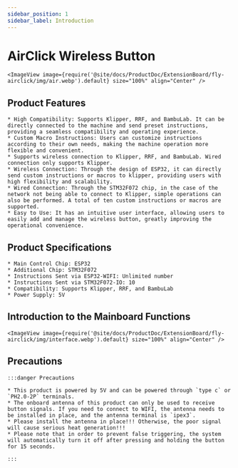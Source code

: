 ```yaml
---
sidebar_position: 1
sidebar_label: Introduction
---
```




# AirClick Wireless Button
    <ImageView image={require('@site/docs/ProductDoc/ExtensionBoard/fly-airclick/img/air.webp').default} size="100%" align="Center" />



## Product Features

    * High Compatibility: Supports Klipper, RRF, and BambuLab. It can be directly connected to the machine and send preset instructions, providing a seamless compatibility and operating experience.
    * Custom Macro Instructions: Users can customize instructions according to their own needs, making the machine operation more flexible and convenient.
    * Supports wireless connection to Klipper, RRF, and BambuLab. Wired connection only supports Klipper.
    * Wireless Connection: Through the design of ESP32, it can directly send custom instructions or macros to klipper, providing users with high flexibility and scalability.
    * Wired Connection: Through the STM32F072 chip, in the case of the network not being able to connect to Klipper, simple operations can also be performed. A total of ten custom instructions or macros are supported.
    * Easy to Use: It has an intuitive user interface, allowing users to easily add and manage the wireless button, greatly improving the operational convenience.

## Product Specifications

    * Main Control Chip: ESP32
    * Additional Chip: STM32F072
    * Instructions Sent via ESP32-WIFI: Unlimited number
    * Instructions Sent via STM32F072-IO: 10
    * Compatibility: Supports Klipper, RRF, and BambuLab
    * Power Supply: 5V

## Introduction to the Mainboard Functions
    <ImageView image={require('@site/docs/ProductDoc/ExtensionBoard/fly-airclick/img/interface.webp').default} size="100%" align="Center" />

## Precautions

    :::danger Precautions

    * This product is powered by 5V and can be powered through `type c` or `PH2.0-2P` terminals.
    * The onboard antenna of this product can only be used to receive button signals. If you need to connect to WIFI, the antenna needs to be installed in place, and the antenna terminal is `ipex3`.
    * Please install the antenna in place!!! Otherwise, the poor signal will cause serious heat generation!!!
    * Please note that in order to prevent false triggering, the system will automatically turn it off after pressing and holding the button for 15 seconds.

    ::: 